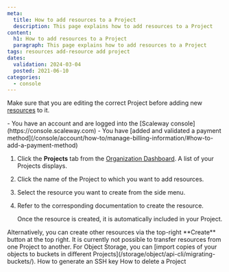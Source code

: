 ```yaml
---
meta:
  title: How to add resources to a Project
  description: This page explains how to add resources to a Project
content:
  h1: How to add resources to a Project
  paragraph: This page explains how to add resources to a Project
tags: resources add-resource add project
dates:
  validation: 2024-03-04
  posted: 2021-06-10
categories:
  - console
---
```


Make sure that you are editing the correct Project before adding new [resources](/identity-and-access-management/iam/concepts/#resource) to it.

<Macro id="iam-requirements" />

<Message type="requirement">
  - You have an account and are logged into the [Scaleway console](https://console.scaleway.com)
  - You have [added and validated a payment method](/console/account/how-to/manage-billing-information/#how-to-add-a-payment-method)
</Message>

1. Click the **Projects** tab from the [Organization Dashboard](https://console.scaleway.com/organization). A list of your Projects displays.
2. Click the name of the Project to which you want to add resources.
3. Select the resource you want to create from the side menu.
4. Refer to the corresponding documentation to create the resource.

    Once the resource is created, it is automatically included in your Project.

<Message type="tip">
  Alternatively, you can create other resources via the top-right **Create** button at the top right.
</Message>

<Message type="note">
  It is currently not possible to transfer resources from one Project to another. For Object Storage, you can [import copies of your objects to buckets in different Projects](/storage/object/api-cli/migrating-buckets/).
</Message>


<Navigation title="See also">
  <PreviousButton to="/console/project/how-to/create-ssh-key/">How to generate an SSH key</PreviousButton>
  <NextButton to="/console/project/how-to/delete-a-project/">How to delete a Project</NextButton>
</Navigation>
